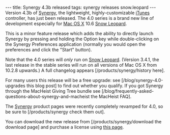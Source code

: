 ---
title: Synergy 4.3b released
tags: synergy releases snow.leopard
---
Version 4.3b of [[Synergy]], the lightweight, highly-customizable [[iTunes]] controller, has just been released. The 4.0 series is a brand new line of development especially for [[Mac OS X]] 10.6 [[Snow Leopard]].

This is a minor feature release which adds the ability to directly launch  Synergy by pressing and holding the Option key while double-clicking on the Synergy Preferences application (normally you would open the preferences and click the "Start" button).

Note that the 4.0 series will ''only'' run on [[Snow Leopard]]. (Version 3.4.1, the last release in the stable series will run on all versions of Mac OS X from 10.2.8 upwards.) A full changelog appears [/products/synergy/history here].

For many users this release will be a free upgrade: see [/blog/synergy-4.0-upgrades this blog post] to find out whether you qualify. If you got Synergy through the MacHeist Giving Tree bundle see  [/blog/frequently-asked-questions-about-synergy-and-macheist the MacHeist FAQ].

The [[Synergy]] product pages were recently completely revamped for 4.0, so be sure to [/products/synergy check them out].

You can download the new release from [/products/synergy/download the download page] and purchase a license using [https://secure.wincent.com/a/products/synergy-classic/purchase/ this page].
